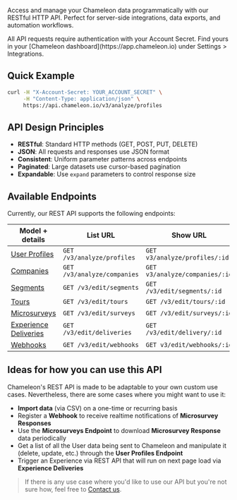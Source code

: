 Access and manage your Chameleon data programmatically with our RESTful HTTP API. Perfect for server-side integrations, data exports, and automation workflows.

<Warning>
All API requests require authentication with your Account Secret. Find yours in your [Chameleon dashboard](https://app.chameleon.io) under Settings > Integrations.
</Warning>

## Quick Example

```bash
curl -H "X-Account-Secret: YOUR_ACCOUNT_SECRET" \
     -H "Content-Type: application/json" \
     https://api.chameleon.io/v3/analyze/profiles
```

## API Design Principles

- **RESTful**: Standard HTTP methods (GET, POST, PUT, DELETE)
- **JSON**: All requests and responses use JSON format
- **Consistent**: Uniform parameter patterns across endpoints
- **Paginated**: Large datasets use cursor-based pagination
- **Expandable**: Use `expand` parameters to control response size

## Available Endpoints

Currently, our REST API supports the following endpoints:

| Model + details | List URL | Show URL |
|---|---|---|
| [User Profiles](/api/profiles) | `GET /v3/analyze/profiles` | `GET v3/analyze/profiles/:id` |
| [Companies](/api/companies) | `GET /v3/analyze/companies` | `GET v3/analyze/companies/:id` |
| [Segments](/api/segments) | `GET /v3/edit/segments` | `GET /v3/edit/segments/:id` |
| [Tours](/api/tours) | `GET /v3/edit/tours` | `GET /v3/edit/tours/:id` |
| [Microsurveys](/api/surveys) | `GET /v3/edit/surveys` | `GET /v3/edit/surveys/:id` |
| [Experience Deliveries](/api/deliveries) | `GET /v3/edit/deliveries` | `GET /v3/edit/delivery/:id` |
| [Webhooks](/api/webhooks) | `GET /v3/edit/webhooks` | `GET v3/edit/webhooks/:id` |

## Ideas for how you can use this API

Chameleon's REST API is made to be adaptable to your own custom use cases. Nevertheless, there are some cases where you might want to use it:

- **Import data** (via CSV) on a one-time or recurring basis
- Register a **Webhook** to receive realtime notifications of **Microsurvey Responses**
- Use the **Microsurveys Endpoint** to download **Microsurvey Response** data periodically
- Get a list of all the User data being sent to Chameleon and manipulate it (delete, update, etc.) through the **User Profiles Endpoint**
- Trigger an Experience via REST API that will run on next page load via **Experience Deliveries**

> If there is any use case where you'd like to use our API but you're not sure how, feel free to [Contact us](https://app.chameleon.io/help).